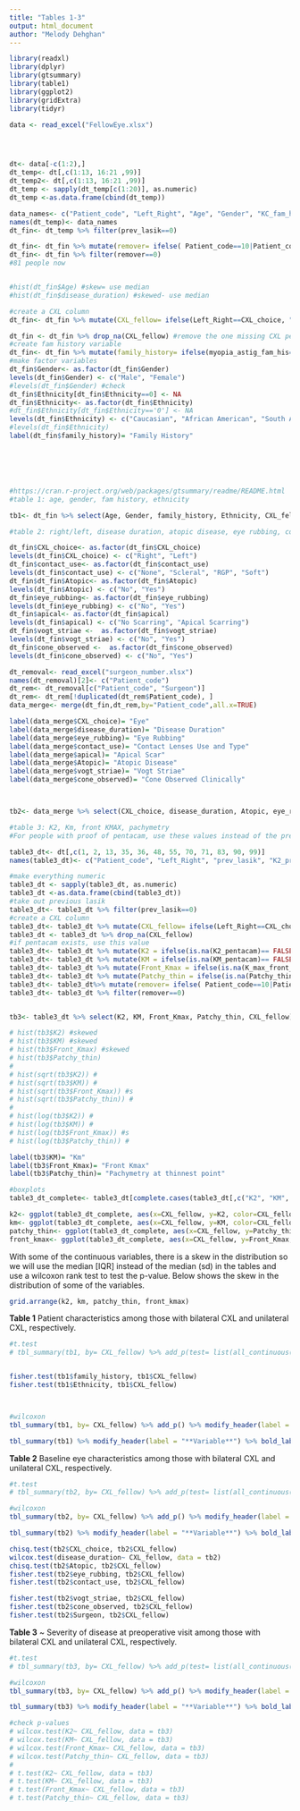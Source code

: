 ```yaml
---
title: "Tables 1-3"
output: html_document
author: "Melody Dehghan"
---
```


```r
library(readxl)
library(dplyr)
library(gtsummary)
library(table1)
library(ggplot2)
library(gridExtra)
library(tidyr)

data <- read_excel("FellowEye.xlsx")




dt<- data[-c(1:2),]
dt_temp<- dt[,c(1:13, 16:21 ,99)]
dt_temp2<- dt[,c(1:13, 16:21 ,99)]
dt_temp <- sapply(dt_temp[c(1:20)], as.numeric)
dt_temp <-as.data.frame(cbind(dt_temp))

data_names<- c("Patient_code", "Left_Right", "Age", "Gender", "KC_fam_his", "myopia_astig_fam_his", "Ethnicity", "Atopic", "Other_sys_dis", "eye_rubbing", "disease_duration", "corneal_trans", "prev_lasik", "worse_eye", "contact_use", "apical", "vogt_striae", "fleischer_ring", "cone_observed", "CXL_choice") 
names(dt_temp)<- data_names
dt_fin<- dt_temp %>% filter(prev_lasik==0)

dt_fin<- dt_fin %>% mutate(remover= ifelse( Patient_code==10|Patient_code==16|Patient_code==21|Patient_code==39|Patient_code==44|Patient_code==45|Patient_code==61|Patient_code==65|Patient_code==77|Patient_code==118, 1, 0))
dt_fin<- dt_fin %>% filter(remover==0)
#81 people now 


#hist(dt_fin$Age) #skew= use median
#hist(dt_fin$disease_duration) #skewed- use median

#create a CXL column
dt_fin<- dt_fin %>% mutate(CXL_fellow= ifelse(Left_Right==CXL_choice, "Bilateral CXL", "Unilateral CXL"))

dt_fin <- dt_fin %>% drop_na(CXL_fellow) #remove the one missing CXL person 
#create fam history variable
dt_fin<- dt_fin %>% mutate(family_history= ifelse(myopia_astig_fam_his==1, "Myopia/ astigmatism", ifelse(KC_fam_his==1, "KCN", ifelse(is.na(dt_fin$KC_fam_his), NA, "None"))))
#make factor variables
dt_fin$Gender<- as.factor(dt_fin$Gender)
levels(dt_fin$Gender) <- c("Male", "Female")
#levels(dt_fin$Gender) #check
dt_fin$Ethnicity[dt_fin$Ethnicity==0] <- NA 
dt_fin$Ethnicity<- as.factor(dt_fin$Ethnicity)
#dt_fin$Ethnicity[dt_fin$Ethnicity=='0'] <- NA 
levels(dt_fin$Ethnicity) <- c("Caucasian", "African American", "South Asian", "East Asian")
#levels(dt_fin$Ethnicity)
label(dt_fin$family_history)= "Family History"






#https://cran.r-project.org/web/packages/gtsummary/readme/README.html
#table 1: age, gender, fam history, ethnicity

tb1<- dt_fin %>% select(Age, Gender, family_history, Ethnicity, CXL_fellow) 

#table 2: right/left, disease duration, atopic disease, eye rubbing, contact use and type, apical scar, vogt straie, cone observed clinically

dt_fin$CXL_choice<- as.factor(dt_fin$CXL_choice)
levels(dt_fin$CXL_choice) <- c("Right", "Left")
dt_fin$contact_use<- as.factor(dt_fin$contact_use)
levels(dt_fin$contact_use) <- c("None", "Scleral", "RGP", "Soft")
dt_fin$dt_fin$Atopic<- as.factor(dt_fin$Atopic)
levels(dt_fin$Atopic) <- c("No", "Yes")
dt_fin$eye_rubbing<- as.factor(dt_fin$eye_rubbing)
levels(dt_fin$eye_rubbing) <- c("No", "Yes")
dt_fin$apical<- as.factor(dt_fin$apical)
levels(dt_fin$apical) <- c("No Scarring", "Apical Scarring")
dt_fin$vogt_striae <-  as.factor(dt_fin$vogt_striae)
levels(dt_fin$vogt_striae) <- c("No", "Yes")
dt_fin$cone_observed <-  as.factor(dt_fin$cone_observed)
levels(dt_fin$cone_observed) <- c("No", "Yes")

dt_removal<- read_excel("surgeon_number.xlsx")
names(dt_removal)[2]<- c("Patient_code")
dt_rem<- dt_removal[c("Patient_code", "Surgeon")]
dt_rem<- dt_rem[!duplicated(dt_rem$Patient_code), ]
data_merge<- merge(dt_fin,dt_rem,by="Patient_code",all.x=TRUE)

label(data_merge$CXL_choice)= "Eye"
label(data_merge$disease_duration)= "Disease Duration"
label(data_merge$eye_rubbing)= "Eye Rubbing"
label(data_merge$contact_use)= "Contact Lenses Use and Type"
label(data_merge$apical)= "Apical Scar"
label(data_merge$Atopic)= "Atopic Disease"
label(data_merge$vogt_striae)= "Vogt Striae"
label(data_merge$cone_observed)= "Cone Observed Clinically"



tb2<- data_merge %>% select(CXL_choice, disease_duration, Atopic, eye_rubbing, contact_use, apical,vogt_striae, cone_observed, CXL_fellow, Surgeon) 

#table 3: K2, Km, front KMAX, pachymetry
#For people with proof of pentacam, use these values instead of the pre-operative 

table3_dt<- dt[,c(1, 2, 13, 35, 36, 48, 55, 70, 71, 83, 90, 99)]
names(table3_dt)<- c("Patient_code", "Left_Right", "prev_lasik", "K2_pre", "KM_pre", "Patchy_thin_pre", "K_max_front_pre", "K2_pentacam", "KM_pentacam", "Patchy_thin_pentacam", "K_max_front_pentacam", "CXL_choice")

#make everything numeric
table3_dt <- sapply(table3_dt, as.numeric)
table3_dt <-as.data.frame(cbind(table3_dt))
#take out previous lasik
table3_dt<- table3_dt %>% filter(prev_lasik==0)
#create a CXL column
table3_dt<- table3_dt %>% mutate(CXL_fellow= ifelse(Left_Right==CXL_choice, "Bilateral CXL", "Unilateral CXL"))
table3_dt <- table3_dt %>% drop_na(CXL_fellow)
#if pentacam exists, use this value
table3_dt<- table3_dt %>% mutate(K2 = ifelse(is.na(K2_pentacam)== FALSE, K2_pentacam, K2_pre))
table3_dt<- table3_dt %>% mutate(KM = ifelse(is.na(KM_pentacam)== FALSE, KM_pentacam, KM_pre))
table3_dt<- table3_dt %>% mutate(Front_Kmax = ifelse(is.na(K_max_front_pentacam)== FALSE, K_max_front_pentacam, K_max_front_pre))
table3_dt<- table3_dt %>% mutate(Patchy_thin = ifelse(is.na(Patchy_thin_pentacam)== FALSE, Patchy_thin_pentacam, Patchy_thin_pre))
table3_dt<- table3_dt%>% mutate(remover= ifelse( Patient_code==10|Patient_code==16|Patient_code==21|Patient_code==39|Patient_code==44|Patient_code==45|Patient_code==61|Patient_code==65|Patient_code==77|Patient_code==118, 1, 0))
table3_dt<- table3_dt %>% filter(remover==0)


tb3<- table3_dt %>% select(K2, KM, Front_Kmax, Patchy_thin, CXL_fellow)

# hist(tb3$K2) #skewed
# hist(tb3$KM) #skewed
# hist(tb3$Front_Kmax) #skewed
# hist(tb3$Patchy_thin) 
# 
# hist(sqrt(tb3$K2)) #
# hist(sqrt(tb3$KM)) #
# hist(sqrt(tb3$Front_Kmax)) #s
# hist(sqrt(tb3$Patchy_thin)) #
# 
# hist(log(tb3$K2)) #
# hist(log(tb3$KM)) #
# hist(log(tb3$Front_Kmax)) #s
# hist(log(tb3$Patchy_thin)) #

label(tb3$KM)= "Km"
label(tb3$Front_Kmax)= "Front Kmax"
label(tb3$Patchy_thin)= "Pachymetry at thinnest point"

#boxplots
table3_dt_complete<- table3_dt[complete.cases(table3_dt[,c("K2", "KM", "Front_Kmax", "Patchy_thin", "CXL_fellow")]),] 

k2<- ggplot(table3_dt_complete, aes(x=CXL_fellow, y=K2, color=CXL_fellow)) +geom_boxplot() + theme_bw() + labs(color='CXL Type')+ xlab(" ") + ylab("K2")
km<- ggplot(table3_dt_complete, aes(x=CXL_fellow, y=KM, color=CXL_fellow)) +geom_boxplot() + theme_bw() + labs(color='CXL Type') + xlab(" ")+ ylab("KM")
patchy_thin<- ggplot(table3_dt_complete, aes(x=CXL_fellow, y=Patchy_thin, color=CXL_fellow)) +geom_boxplot() + theme_bw() + labs(color='CXL Type') + ylab("Pachymetry at Thinnest Point") + xlab(" ")
front_kmax<- ggplot(table3_dt_complete, aes(x=CXL_fellow, y=Front_Kmax, color=CXL_fellow)) +geom_boxplot() + theme_bw() + labs(color='CXL Type') + ylab("Front Kmax") + xlab(" ")

```


With some of the continuous variables, there is a skew in the distribution so we will use the median [IQR] instead of the median (sd) in the tables and use a wilcoxon rank test to test the p-value. Below shows the skew in the distribution of some of the variables. 
```r
grid.arrange(k2, km, patchy_thin, front_kmax) 
```


**Table 1** Patient characteristics among those with bilateral CXL and unilateral CXL, respectively. 
```r
#t.test
# tbl_summary(tb1, by= CXL_fellow) %>% add_p(test= list(all_continuous() ~ "t.test")) %>% modify_header(label = "**Variable**") %>% bold_labels() %>% modify_spanning_header(starts_with("stat_") ~ "**CXL Type**")%>% modify_footnote(update = starts_with("stat_") ~ "median (IQR) for continuous variables; n (%) categorical variables")


fisher.test(tb1$family_history, tb1$CXL_fellow)
fisher.test(tb1$Ethnicity, tb1$CXL_fellow)



#wilcoxon
tbl_summary(tb1, by= CXL_fellow) %>% add_p() %>% modify_header(label = "**Variable**") %>% bold_labels() %>% modify_footnote(update = starts_with("stat_") ~ "median (IQR) for continuous variables; n (%) categorical variables")

tbl_summary(tb1) %>% modify_header(label = "**Variable**") %>% bold_labels() %>% modify_footnote(update = starts_with("stat_") ~ "median (IQR) for continuous variables; n (%) categorical variables")
```

**Table 2** Baseline eye characteristics among those with bilateral CXL and unilateral CXL, respectively. 
```r
#t.test
# tbl_summary(tb2, by= CXL_fellow) %>% add_p(test= list(all_continuous() ~ "t.test")) %>% modify_header(label = "**Variable**") %>% bold_labels() %>% modify_spanning_header(starts_with("stat_") ~ "**CXL Type**")%>% modify_footnote(update = starts_with("stat_") ~ "median (IQR) for continuous variables; n (%) categorical variables")

#wilcoxon
tbl_summary(tb2, by= CXL_fellow) %>% add_p() %>% modify_header(label = "**Variable**") %>% bold_labels() %>% modify_footnote(update = starts_with("stat_") ~ "median (IQR) for continuous variables; n (%) categorical variables")

tbl_summary(tb2) %>% modify_header(label = "**Variable**") %>% bold_labels() %>% modify_footnote(update = starts_with("stat_") ~ "median (IQR) for continuous variables; n (%) categorical variables")

chisq.test(tb2$CXL_choice, tb2$CXL_fellow) 
wilcox.test(disease_duration~ CXL_fellow, data = tb2)
chisq.test(tb2$Atopic, tb2$CXL_fellow) 
fisher.test(tb2$eye_rubbing, tb2$CXL_fellow)
fisher.test(tb2$contact_use, tb2$CXL_fellow)

fisher.test(tb2$vogt_striae, tb2$CXL_fellow)
fisher.test(tb2$cone_observed, tb2$CXL_fellow)
fisher.test(tb2$Surgeon, tb2$CXL_fellow)
```

**Table 3** ~ Severity of disease at preoperative visit among those with bilateral CXL and unilateral CXL, respectively. 
```r
#t.test
# tbl_summary(tb3, by= CXL_fellow) %>% add_p(test= list(all_continuous() ~ "t.test")) %>% modify_header(label = "**Variable**") %>% bold_labels() %>% modify_spanning_header(starts_with("stat_") ~ "**CXL Type**") %>% modify_footnote(update = starts_with("stat_") ~ "median (IQR) for continuous variables; n (%) categorical variables")

#wilcoxon
tbl_summary(tb3, by= CXL_fellow) %>% add_p() %>% modify_header(label = "**Variable**") %>% bold_labels() %>% modify_footnote(update = starts_with("stat_") ~ "median (IQR) for continuous variables; n (%) categorical variables")

tbl_summary(tb3) %>% modify_header(label = "**Variable**") %>% bold_labels() %>% modify_footnote(update = starts_with("stat_") ~ "median (IQR) for continuous variables; n (%) categorical variables")

#check p-values
# wilcox.test(K2~ CXL_fellow, data = tb3)
# wilcox.test(KM~ CXL_fellow, data = tb3)
# wilcox.test(Front_Kmax~ CXL_fellow, data = tb3)
# wilcox.test(Patchy_thin~ CXL_fellow, data = tb3)
# 
# t.test(K2~ CXL_fellow, data = tb3)
# t.test(KM~ CXL_fellow, data = tb3)
# t.test(Front_Kmax~ CXL_fellow, data = tb3)
# t.test(Patchy_thin~ CXL_fellow, data = tb3)
```

